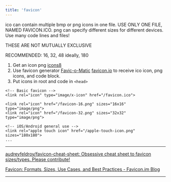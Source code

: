 ```yaml
---
title: 'favicon'
---
```


ico can contain multiple bmp or png icons in one file.
USE ONLY ONE FILE, NAMED FAVICON.ICO.
png can specify different sizes for different devices.
Use many code lines and files!

THESE ARE NOT MUTUALLY EXCLUSIVE

<span class="recommended">RECOMMENDED:</span> 16, 32, 48 ideally, 180

1. Get an icon png [icons8](https://icons8.com/icons)
2. Use favicon generator
[Favic-o-Matic](https://favicomatic.com/)
[favicon.io](https://favicon.io/)
to receive ico icon, png icons, and code block.
3. Put icons in root and code in `<head>`

```
<!-- Basic favicon -->
<link rel="icon" type="image/x-icon" href="/favicon.ico">

<link rel="icon" href="/favicon-16.png" sizes="16x16" type="image/png">
<link rel="icon" href="/favicon-32.png" sizes="32x32" type="image/png">

<!-- iOS/Android general use -->
<link rel="apple touch icon" href="/apple-touch-icon.png" sizes="180x180">
...
```

---

[audreyfeldroy/favicon-cheat-sheet: Obsessive cheat sheet to favicon sizes/types. Please contribute!](https://github.com/audreyfeldroy/favicon-cheat-sheet)

[Favicon: Formats, Sizes, Use Cases, and Best Practices - Favicon.im Blog](https://favicon.im/blog/favicon-formats-sizes-best-practices)

---